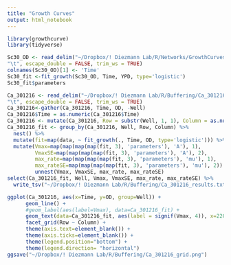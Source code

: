 ```yaml
---
title: "Growth Curves"
output: html_notebook
---
```


```r
library(growthcurve)
library(tidyverse)
```

```r
Sc30_OD <- read_delim("~/Dropbox/! Diezmann Lab/R/Networks/GrowthCurves/Sc30_OD.txt",
"\t", escape_double = FALSE, trim_ws = TRUE)
colnames(Sc30_OD)[1] <- 'Time'
Sc30_fit <-fit_growth(Sc30_OD, Time, YPD, type='logistic')
Sc30_fit$parameters
```

```r
Ca_301216 <- read_delim("~/Dropbox/! Diezmann Lab/R/Buffering/Ca_301216.txt",
"\t", escape_double = FALSE, trim_ws = TRUE)
Ca_301216<-gather(Ca_301216, Time, OD, -Well)
Ca_301216$Time = as.numeric(Ca_301216$Time)
Ca_301216 <- mutate(Ca_301216, Row = substr(Well, 1, 1), Column = as.numeric(substr(Well, 2, nchar(Well))))
Ca_301216_fit <- group_by(Ca_301216, Well, Row, Column) %>% 
  nest() %>% 
  mutate(fit=map(data, ~ fit_growth(., Time, OD, type='logistic'))) %>% 
  mutate(Vmax=map(map(map(map(fit, 3), 'parameters'), 'A'), 1),
         VmaxSE=map(map(map(map(fit, 3), 'parameters'), 'A'), 2),
         max_rate=map(map(map(map(fit, 3), 'parameters'), 'mu'), 1),
         max_rateSE=map(map(map(map(fit, 3), 'parameters'), 'mu'), 2)) %>%
         unnest(Vmax, VmaxSE, max_rate, max_rateSE)
select(Ca_301216_fit, Well, Vmax, VmaxSE, max_rate, max_rateSE) %>%
  write_tsv("~/Dropbox/! Diezmann Lab/R/Buffering/Ca_301216_results.txt")
```
```r


ggplot(Ca_301216, aes(x=Time, y=OD, group=Well)) +
      geom_line() +
      #geom_label(aes(label=Vmax), data=Ca_301216_fit) +
      geom_text(data=Ca_301216_fit, aes(label = signif(Vmax, 4)), x=22000, y=1.8, size=2) +
      facet_grid(Row ~ Column) +
      theme(axis.text=element_blank()) +
      theme(axis.ticks=element_blank()) +
      theme(legend.position="bottom") +
      theme(legend.direction= "horizontal")
ggsave("~/Dropbox/! Diezmann Lab/R/Buffering/Ca_301216_grid.png")
```

